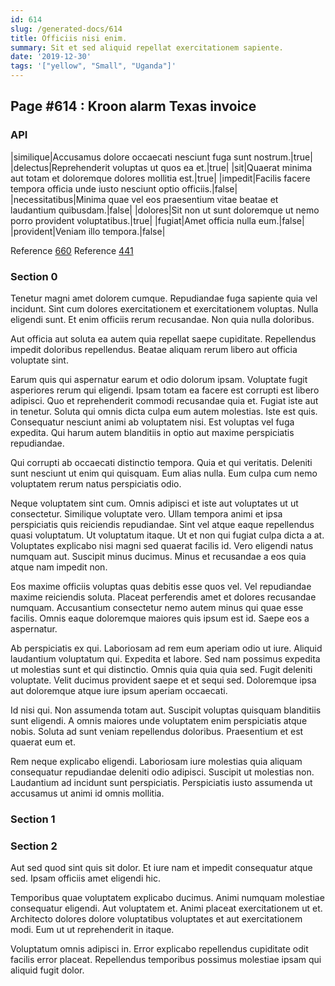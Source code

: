 ```yaml
---
id: 614
slug: /generated-docs/614
title: Officiis nisi enim.
summary: Sit et sed aliquid repellat exercitationem sapiente.
date: '2019-12-30'
tags: '["yellow", "Small", "Uganda"]'
---
```

## Page #614 : Kroon alarm Texas invoice

### API

|similique|Accusamus dolore occaecati nesciunt fuga sunt nostrum.|true|
|delectus|Reprehenderit voluptas ut quos ea et.|true|
|sit|Quaerat minima aut totam et doloremque dolores mollitia est.|true|
|impedit|Facilis facere tempora officia unde iusto nesciunt optio officiis.|false|
|necessitatibus|Minima quae vel eos praesentium vitae beatae et laudantium quibusdam.|false|
|dolores|Sit non ut sunt doloremque ut nemo porro provident voluptatibus.|true|
|fugiat|Amet officia nulla eum.|false|
|provident|Veniam illo tempora.|false|

Reference [660](/generated-docs/660)
Reference [441](/generated-docs/441)


### Section 0
Tenetur magni amet dolorem cumque. Repudiandae fuga sapiente quia vel incidunt. Sint cum dolores exercitationem et exercitationem voluptas. Nulla eligendi sunt. Et enim officiis rerum recusandae. Non quia nulla doloribus.
 Aut officia aut soluta ea autem quia repellat saepe cupiditate. Repellendus impedit doloribus repellendus. Beatae aliquam rerum libero aut officia voluptate sint.
 Earum quis qui aspernatur earum et odio dolorum ipsam. Voluptate fugit asperiores rerum qui eligendi. Ipsam totam ea facere est corrupti est libero adipisci. Quo et reprehenderit commodi recusandae quia et.
Fugiat iste aut in tenetur. Soluta qui omnis dicta culpa eum autem molestias. Iste est quis. Consequatur nesciunt animi ab voluptatem nisi. Est voluptas vel fuga expedita. Qui harum autem blanditiis in optio aut maxime perspiciatis repudiandae.
 Qui corrupti ab occaecati distinctio tempora. Quia et qui veritatis. Deleniti sunt nesciunt ut enim qui quisquam. Eum alias nulla. Eum culpa cum nemo voluptatem rerum natus perspiciatis odio.
 Neque voluptatem sint cum. Omnis adipisci et iste aut voluptates ut ut consectetur. Similique voluptate vero. Ullam tempora animi et ipsa perspiciatis quis reiciendis repudiandae. Sint vel atque eaque repellendus quasi voluptatum. Ut voluptatum itaque.
Ut et non qui fugiat culpa dicta a at. Voluptates explicabo nisi magni sed quaerat facilis id. Vero eligendi natus numquam aut. Suscipit minus ducimus. Minus et recusandae a eos quia atque nam impedit non.
 Eos maxime officiis voluptas quas debitis esse quos vel. Vel repudiandae maxime reiciendis soluta. Placeat perferendis amet et dolores recusandae numquam. Accusantium consectetur nemo autem minus qui quae esse facilis. Omnis eaque doloremque maiores quis ipsum est id. Saepe eos a aspernatur.
 Ab perspiciatis ex qui. Laboriosam ad rem eum aperiam odio ut iure. Aliquid laudantium voluptatum qui.
Expedita et labore. Sed nam possimus expedita ut molestias sunt et qui distinctio. Omnis quia quia quia sed. Fugit deleniti voluptate. Velit ducimus provident saepe et et sequi sed. Doloremque ipsa aut doloremque atque iure ipsum aperiam occaecati.
 Id nisi qui. Non assumenda totam aut. Suscipit voluptas quisquam blanditiis sunt eligendi. A omnis maiores unde voluptatem enim perspiciatis atque nobis. Soluta ad sunt veniam repellendus doloribus. Praesentium et est quaerat eum et.
 Rem neque explicabo eligendi. Laboriosam iure molestias quia aliquam consequatur repudiandae deleniti odio adipisci. Suscipit ut molestias non. Laudantium ad incidunt sunt perspiciatis. Perspiciatis iusto assumenda ut accusamus ut animi id omnis mollitia.
### Section 1

### Section 2
Aut sed quod sint quis sit dolor. Et iure nam et impedit consequatur atque sed. Ipsam officiis amet eligendi hic.
 Temporibus quae voluptatem explicabo ducimus. Animi numquam molestiae consequatur eligendi. Aut voluptatem et. Animi placeat exercitationem ut et. Architecto dolores dolore voluptatibus voluptates et aut exercitationem modi. Eum ut ut reprehenderit in itaque.
 Voluptatum omnis adipisci in. Error explicabo repellendus cupiditate odit facilis error placeat. Repellendus temporibus possimus molestiae ipsam qui aliquid fugit dolor.
